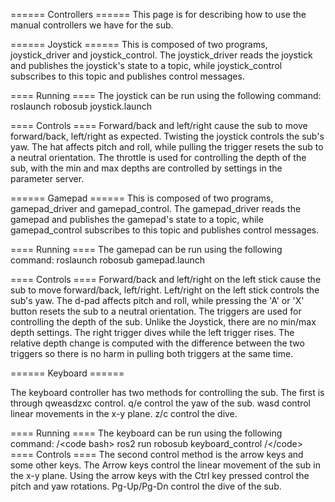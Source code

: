 ====== Controllers ======
This page is for describing how to use the manual controllers we have for the sub.

====== Joystick ======
This is composed of two programs, joystick_driver and joystick_control. The joystick_driver reads the joystick and publishes the joystick's state to a topic, while joystick_control subscribes to this topic and publishes control messages.

==== Running ====
The joystick can be run using the following command:
  roslaunch robosub joystick.launch

==== Controls ====
Forward/back and left/right cause the sub to move forward/back, left/right as expected. Twisting the joystick controls the sub's yaw. The hat affects pitch and roll, while pulling the trigger resets the sub to a neutral orientation. The throttle is used for controlling the depth of the sub, with the min and max depths are controlled by settings in the parameter server.

====== Gamepad ======
This is composed of two programs, gamepad_driver and gamepad_control. The gamepad_driver reads the gamepad and publishes the gamepad's state to a topic, while gamepad_control subscribes to this topic and publishes control messages.

==== Running ====
The gamepad can be run using the following command:
  roslaunch robosub gamepad.launch

==== Controls ====
Forward/back and left/right on the left stick cause the sub to move forward/back, left/right. Left/right on the left stick controls the sub's yaw. The d-pad affects pitch and roll, while pressing the 'A' or 'X' button resets the sub to a neutral orientation. The triggers are used for controlling the depth of the sub. Unlike the Joystick, there are no min/max depth settings. The right trigger dives while the left trigger rises. The relative depth change is computed with the difference between the two triggers so there is no harm in pulling both triggers at the same time.

====== Keyboard ======

The keyboard controller has two methods for controlling the sub. The first is through qweasdzxc control. q/e control the yaw of the sub. wasd control linear movements in the x-y plane. z/c control the dive.

==== Running ====
The keyboard can be run using the following command:
/\<code bash\>
  ros2 run robosub keyboard_control
/\</code\>
==== Controls ====
The second control method is the arrow keys and some other keys. The Arrow keys control the linear movement of the sub in the x-y plane. Using the arrow keys with the Ctrl key pressed control the pitch and yaw rotations. Pg-Up/Pg-Dn control the dive of the sub.
